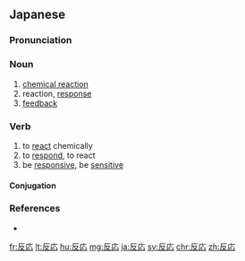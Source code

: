 ==Japanese==
{{ja-kanjitab|はん|おう|k2=のう|yomi=o}}
{{renjo|ō|nō|応|sort=はんのう}}

===Pronunciation===
{{ja-pron|acc=0|はんのう|y=o}}

===Noun===
{{ja-noun|はんのう|kyu=反應|hhira=はんおう}}

# [[chemical reaction]]
# reaction, [[response]]
# [[feedback]]

===Verb===
{{ja-verb-suru|はんのう|kyu=反應|hhira=はんおう}}

# to [[react]] chemically
# to [[respond]], to react
# be [[responsive]], be [[sensitive]]

====Conjugation====
{{ja-suru|はんのう}}

===References===
* {{R:Shogakukan}}

[[fr:反応]]
[[lt:反応]]
[[hu:反応]]
[[mg:反応]]
[[ja:反応]]
[[sv:反応]]
[[chr:反応]]
[[zh:反応]]